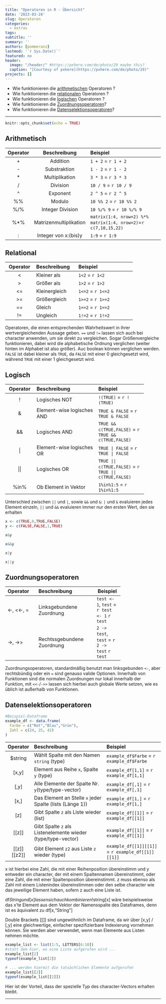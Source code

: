 ```yaml
---
title: "Operatoren in R - Übersicht"
date: '2023-03-24'
slug: Operatoren
categories:
  - extras
tags:
subtitle: ''
summary: ''
authors: [pommeranz]
lastmod: '`r Sys.Date()`'
featured: no
header:
  image: "/header/" #https://pxhere.com/de/photo/29 maybe this?
  caption: "[Courtesy of pxhere](https://pxhere.com/de/photo/29)"
projects: []
---
```


<!-- r blogdown::shortcode_open("detail_disclosure", "Kernfragen dieses Beitrags") -->
<!-- Die divs sind wichtig, damit die Liste funktioniert! Innerhalb dieses Shortcodes ist HTML erlaubt (safeHTML) -->
<div>
* Wie funktionieren die [arithmetischen](#arithmetic) Operatoren ?
* Wie funktionieren die [relationalen](#relational) Operatoren ?
* Wie funktionieren die [logischen](#logic) Operatoren ?
* Wie funktionieren die [Zuordnungsoperatoren](#assign)?
* Wie funktionieren die [Datenselektionsoperatoren](#data)?
</div>

<!-- r blogdown::shortcode_close("detail_disclosure") -->

***

```r
knitr::opts_chunk$set(echo = TRUE)
```

## Arithmetisch  {.anchorheader #arithmetic}

---------------------------------------------------------------------------------------------------
 Operator   Beschreibung           Beispiel                                                       
---------- --------------          ---------------------------------------------------------------
 \+        Addition                `1 + 2` = `r 1 + 2`                                              

 \-        Substraktion            `1 - 2` = `r 1 - 2`                                             

 \*        Multiplikation          `3 * 3` = `r 3 * 3`                                             

 /         Division                `10 / 9` = `r 10 / 9`                                           

 ^         Exponent                `2 ^ 5` = `r 2 ^ 5`                                             

 %%        Modulo                  `10 %% 2` = `r 10 %% 2`                                         

 %/%       Integer Division        `10 %/% 9` = `r 10 %/% 9`                                       

  \%\*\%   Matrizenmultiplikation  `matrix(1:4, nrow=2) %*% matrix(1:4, nrow=2)`=`r c(7,10,15,22)` 

  :        Integer von x:(bis)y    `1:9` = `r 1:9`                                                 
---------------------------------------------------------------------------------------------------


## Relational  {.anchorheader #relational}

----------------------------------------------------------
 Operator  Beschreibung       Beispiel
---------- --------------     ----------------------------
 <         Kleiner als        `1<2` = `r 1<2`

 \>        Größer als         `1>2` = `r 1>2`

 <=        Kleinergleich      `1<=2` = `r 1<=2`

 \>=       Größergleich       `1>=2` = `r 1>=2`

 ==        Gleich             `1==2` = `r 1==2`

 !=        Ungleich           `1!=2` = `r 1!=2`
-----------------------------------------------------------

Operatoren, die einen entsprechenden Wahrheitswert in ihrer wertvergleichenden Aussage geben. `==` und `!=` lassen sich auch bei character anwenden, um sie direkt zu vergleichen. Sogar Größenvergleiche funktionieren, dabei wird die alphabetische Ordnung verglichen (weiter hinten im Alphabet ist also größer). Auc boolean können verglichen werden. `FALSE` ist dabei kleiner als `TRUE`, da `FALSE` mit einer 0 gleichgesetzt wird, während `TRUE` mit einer 1 gleichgesetzt wird.

## Logisch  {.anchorheader #logic}

---------------------------------------------------------------
 Operator   Beschreibung                 Beispiel
----------  ---------------------------  ----------------------
  !         Logisches NOT                `!(TRUE)` = `r !(TRUE)`

  &         Element-wise logisches AND   `TRUE & FALSE` = `r TRUE & FALSE`

  &&        Logisches AND                `TRUE && c(TRUE,FALSE)` = `r TRUE && c(TRUE,FALSE)`

 \|         Element-wise logisches OR    `TRUE | FALSE` = `r TRUE | FALSE`

  ||        Logisches OR                 `TRUE || c(TRUE,FALSE)` = `r TRUE || c(TRUE,FALSE)`

  %in%      Ob Element in Vektor         `1%in%1:5` = `r 1%in%1:5`
---------------------------------------------------------------

Unterschied zwischen `||` und `|`, sowie `&&` und `&`:
`|` und `&` evaluieren jedes Element einzeln, 
`||` und `&&` evaluieren immer nur den ersten Wert, den sie erhalten

```r
x <- c(TRUE,0,TRUE,FALSE)
y <- c(FALSE,FALSE,1,TRUE)

x&y

x&&y

x|y

x||y
```


## Zuordnungsoperatoren {.anchorheader #assign}

----------------------------------------------------
Operator        Beschreibung                 Beispiel
-------------   ---------------------------  -------
 <-, <<-, =      Linksgebundene Zuordnung    `test <- 1`, `test` = `r test <- 1` `r test`

 ->, ->>         Rechtssgebundene Zuordnung  `2 -> test`, `test` = `r 2 -> test` `r test`
----------------------------------------------------

Zuordnungsoperatoren, standardmäßig benutzt man linksgebunden `<-`, aber rechtsbündig oder ein `=` sind genauso valide Optionen. Innerhalb von Funktionen sind die normalen Zuordnungen nur lokal innerhalb der Funktion, mit `<<-`/`->>` lassen sich hierbei auch globale Werte setzen, wie es üblich ist außerhalb von Funktionen.

## Datenselektionsoperatoren {.anchorheader #data}

``` r
#Beispiel-Dataframe
example_df <- data.frame(
  Farbe = c("Rot","Blau","Grün"),
  Zahl = c(24, 25, 42)
)
```

----------------------------------------------------------------------------------------------------------------------
 Operator  Beschreibung                                                 Beispiel
---------- -------------------------------------------------------      ---------------------------------------------
 \$string  Wählt Spalte mit den Namen `string` (type)                   `example_df$Farbe` = `r example_df$Farbe`

  [x,y]    Element aus Reihe `x`, Spalte `y` (type)                     `example_df[1,1]` = `r example_df[1,1]`
  
  [,y]     Alle Elemente der Spalte Nr. `y`(type/type-vector)           `example_df[,1]` = `r example_df[,1]`
  
  [x,]     Das Element an Stelle `x` jeder Spalte (lists (Länge 1))     `example_df[1,]` = `r example_df[1,]`
  
  [z]      Gibt Spalte `z` als Liste wieder (list)                      `example_df[[1]]` = `r example_df[[1]]`
  
  [[z]]    Gibt Spalte `z` als Listenelemente wieder (type/type-vector) `example_df[[1]]` = `r example_df[[1]]`
  
[[z]][[z2]]Gibt Element `z2` aus Liste `z` wieder (type)                `example_df[[1]][[1]]` = `r example_df[[1]][[1]]`
----------------------------------------------------------------------------------------------------------------------

x ist hierbei eine Zahl, die mit einer Reihenposition übereinstimm und y entweder ein character, der mit einem Spaltennamen übereinstimmt, oder eine Zahl, die mit einer Spaltenposition übereinstimmt. z muss ebenso als Zahl mit einem Listenindex übereinstimmen oder den selbe character wie das jeweilige Element haben, sofern z auch eine Liste ist. 

df$String und [x] lassen sich auch kombinieren! 
$string[x] wäre beispielsweise das x'te Element aus dem Vektor der Namensspalte des Dataframes, denn ist es äquivalent zu df[x,"String"]

Double Brackets [[]] sind ungewöhnlich im Dataframe, da wir über [x,y] / [,y] eine gleichwertige, einfacher spezifizierbare Indexierung vornehmen können. Sie werden aber verwendet, wenn man Elemente aus Listen nehmen möchte.

```r
example_list <- list(1:5, LETTERS[6:10])
#statt dem hier, wo eine Liste aufgerufen wird ...
example_list[2]
typeof(example_list[2])

# ... werden hiermit die tatsächlichen Elemente aufgerufen
example_list[[2]]
typeof(example_list[[2]])
```

Hier ist der Vorteil, dass der spezielle Typ des character-Vectors erhalten bleibt.

***
